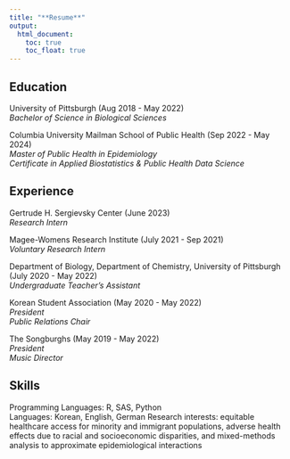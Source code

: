 ```yaml
---
title: "**Resume**"
output: 
  html_document:
    toc: true
    toc_float: true
---
```


## **Education**

University of Pittsburgh (Aug 2018 - May 2022) <br>
*Bachelor of Science in Biological Sciences*

Columbia University Mailman School of Public Health (Sep 2022 - May 2024) <br>
*Master of Public Health in Epidemiology* <br>
*Certificate in Applied Biostatistics & Public Health Data Science*

## **Experience**

Gertrude H. Sergievsky Center (June 2023) <br>
*Research Intern*

Magee-Womens Research Institute (July 2021 - Sep 2021) <br>
*Voluntary Research Intern*

Department of Biology, Department of Chemistry, University of Pittsburgh (July 2020 - May 2022) <br>
*Undergraduate Teacher's Assistant*

Korean Student Association (May 2020 - May 2022) <br>
*President* <br>
*Public Relations Chair*

The Songburghs (May 2019 - May 2022) <br>
*President* <br>
*Music Director*

## **Skills**

Programming Languages: R, SAS, Python <br>
Languages: Korean, English, German
Research interests: equitable healthcare access for minority and immigrant populations, adverse health effects due to racial and socioeconomic disparities, and mixed-methods analysis to approximate epidemiological interactions